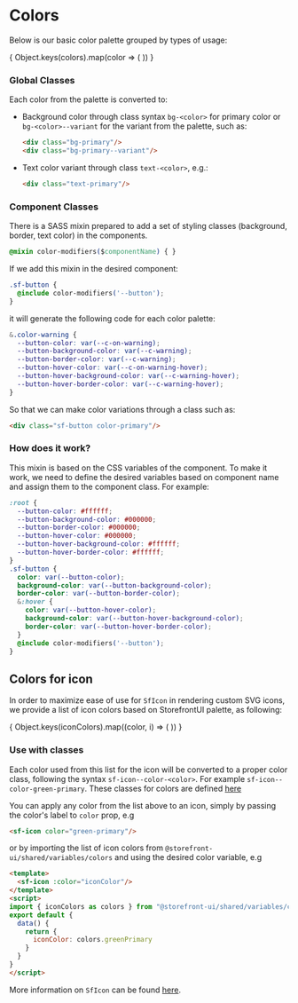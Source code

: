 
<Meta title="Styleguides/Colors" />

# Colors

Below is our basic color palette grouped by types of usage:

<ColorPalette>
{
  Object.keys(colors).map(color => (
    <ColorItem key={color} title={color} colors={colors[color]} />
  ))
}
</ColorPalette>

### Global Classes

Each color from the palette is converted to:

* Background color through class syntax `bg-<color>` for primary color or `bg-<color>--variant` for the variant from the palette, such as:
 
  ```html
  <div class="bg-primary"/>
  <div class="bg-primary--variant"/>
  ```

* Text color variant through class `text-<color>`, e.g.:
 
  ```html
  <div class="text-primary"/>
  ```

### Component Classes

There is a SASS mixin prepared to add a set of styling classes (background, border, text color) in the components.

```css
@mixin color-modifiers($componentName) { }
```

If we add this mixin in the desired component:

```css
.sf-button {
  @include color-modifiers('--button');
}
```

it will generate the following code for each color palette:

```css
&.color-warning {
  --button-color: var(--c-on-warning);
  --button-background-color: var(--c-warning);
  --button-border-color: var(--c-warning);
  --button-hover-color: var(--c-on-warning-hover);
  --button-hover-background-color: var(--c-warning-hover);
  --button-hover-border-color: var(--c-warning-hover);
}
```

So that we can make color variations through a class such as:
 
```html
<div class="sf-button color-primary"/>
```

### How does it work?

This mixin is based on the CSS variables of the component. To make it work, we need to define the desired variables based on component name and assign them to the component class. For example:

```css
:root {
  --button-color: #ffffff;
  --button-background-color: #000000;
  --button-border-color: #000000;
  --button-hover-color: #000000;
  --button-hover-background-color: #ffffff;
  --button-hover-border-color: #ffffff;
}
.sf-button {
  color: var(--button-color);
  background-color: var(--button-background-color);
  border-color: var(--button-border-color);
  &:hover {
    color: var(--button-hover-color);
    background-color: var(--button-hover-background-color);
    border-color: var(--button-hover-border-color);
  }
  @include color-modifiers('--button');
}
```

## Colors for icon

In order to maximize ease of use for `SfIcon` in rendering custom SVG icons, we provide a list of icon colors based on StorefrontUI palette, as following:

<ColorPalette>
{
  Object.keys(iconColors).map((color, i) => (
    <ColorItem key={color} title={color.replace(/([A-Z])/g, "-$1").toLowerCase()} colors={[iconColors[color]]} />
  ))
}
</ColorPalette>

### Use with classes

Each color used from this list for the icon will be converted to a proper color class, following the syntax `sf-icon--color-<color>`. For example `sf-icon--color-green-primary`. These classes for colors are defined [here](https://github.com/DivanteLtd/storefront-ui/blob/develop/packages/shared/styles/components/atoms/SfIcon.scss)

You can apply any color from the list above to an icon, simply by passing the color's label to `color` prop, e.g
```html
<sf-icon color="green-primary"/>
```
or by importing the list of icon colors from `@storefront-ui/shared/variables/colors` and using the desired color variable, e.g
```html
<template>
  <sf-icon :color="iconColor"/>
</template>
<script>
import { iconColors as colors } from "@storefront-ui/shared/variables/colors";
export default {
  data() {
    return {
      iconColor: colors.greenPrimary
    }
  }
}
</script>
```
More information on `SfIcon` can be found [here](?path=/story/atoms-icon--common).
